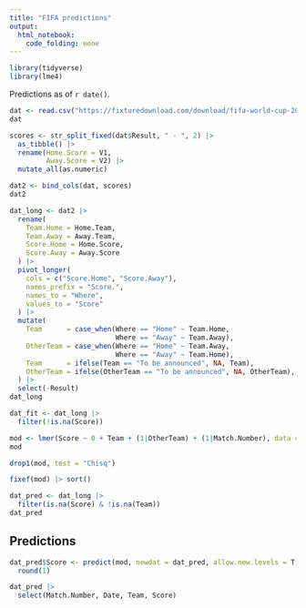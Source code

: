```yaml
---
title: "FIFA predictions"
output: 
  html_notebook: 
    code_folding: none
---
```




```r
library(tidyverse)
library(lme4)
```

Predictions as of `r date()`.

```r
dat <- read.csv("https://fixturedownload.com/download/fifa-world-cup-2022-UTC.csv")
dat
```

```r
scores <- str_split_fixed(dat$Result, " - ", 2) |>
  as_tibble() |>
  rename(Home.Score = V1,
         Away.Score = V2) |>
  mutate_all(as.numeric)

dat2 <- bind_cols(dat, scores)
dat2
```

```r
dat_long <- dat2 |>
  rename(
    Team.Home = Home.Team,
    Team.Away = Away.Team,
    Score.Home = Home.Score,
    Score.Away = Away.Score
  ) |>
  pivot_longer(
    cols = c("Score.Home", "Score.Away"),
    names_prefix = "Score.",
    names_to = "Where",
    values_to = "Score"
  ) |>
  mutate(
    Team      = case_when(Where == "Home" ~ Team.Home,
                          Where == "Away" ~ Team.Away),
    OtherTeam = case_when(Where == "Home" ~ Team.Away,
                          Where == "Away" ~ Team.Home),
    Team      = ifelse(Team == "To be announced", NA, Team),
    OtherTeam = ifelse(OtherTeam == "To be announced", NA, OtherTeam),
  ) |>
  select(-Result)
dat_long
```

```r
dat_fit <- dat_long |>
  filter(!is.na(Score))
```


```r
mod <- lmer(Score ~ 0 + Team + (1|OtherTeam) + (1|Match.Number), data = dat_fit)
mod
```

```r
drop1(mod, test = "Chisq")
```



```r
fixef(mod) |> sort()
```


```r
dat_pred <- dat_long |>
  filter(is.na(Score) & !is.na(Team))
dat_pred
```

## Predictions

```r
dat_pred$Score <- predict(mod, newdat = dat_pred, allow.new.levels = T) |>
  round(1)
```

```r
dat_pred |>
  select(Match.Number, Date, Team, Score)
```

